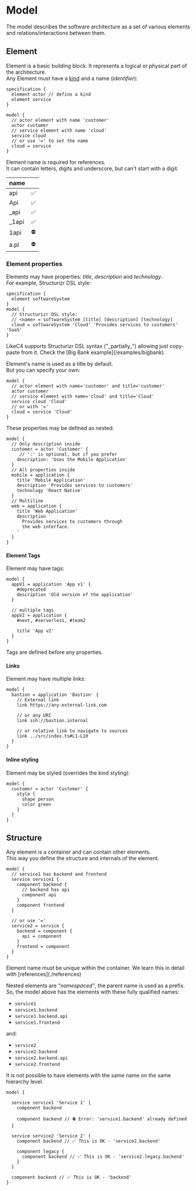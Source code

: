 
# Model

The model describes the software architecture as a set of various elements and relations/interactions between them.

## Element

Element is a basic building block.
It represents a logical or physical part of the architecture.  
Any Element must have a [kind](./specification#kind) and a name (_identifier_):

```likec4 copy
specification {
  element actor // define a kind
  element service
}

model {
  // actor element with name 'customer'
  actor customer
  // service element with name 'cloud'
  service cloud
  // or use '=' to set the name
  cloud = service
}
```

Element name is required for references.  
It can contain letters, digits and underscore, but can't start with a digit.

| name       |     |
| :--------- | :-- |
| api        | ✅  |
| Api        | ✅  |
| \_api      | ✅  |
| \_1api     | ✅  |
| 1api       | ⛔️ |
| a.pi       | ⛔️ |


### Element properties

Elements may have properties: _title_, _description_ and _technology_.  
For example, Structurizr DSL style:

```likec4 copy
specification {
  element softwareSystem
}
model {
  // Structurizr DSL style:
  // <name> = softwareSystem [title] [description] [technology]
  cloud = softwareSystem 'Cloud' 'Provides services to customers' 'SaaS'
}
```

<Info>
LikeC4 supports Structurizr DSL syntax ("_partially_") allowing just copy-paste from it.  
Check the [Big Bank example](/examples/bigbank).
</Info>

Element's name is used as a title by default.  
But you can specify your own:

```likec4
model {
  // actor element with name='customer' and title='customer'
  actor customer
  // service element with name='cloud' and title='Cloud'
  service cloud 'Cloud'
  // or with '='
  cloud = service 'Cloud'
}
```

These properties may be defined as nested:

```likec4 copy
model {
  // Only description inside
  customer = actor 'Customer' {
     // ':' is optional, but if you prefer
    description: 'Uses the Mobile Application'
  }
  // All properties inside
  mobile = application {
    title 'Mobile Application'
    description 'Provides services to customers'
    technology 'React Native'
  }
  // Multiline
  web = application {
    title 'Web Application'
    description '
      Provides services to customers through
      the web interface.
    '
  }
}
```

#### Element Tags

Element may have tags:

```likec4 copy
model {
  appV1 = application 'App v1' {
    #deprecated
    description 'Old version of the application'
  }

  // multiple tags
  appV2 = application {
    #next, #serverless, #team2

    title 'App v2'
  }
}
```

Tags are defined before any properties.

#### Links

Element may have multiple links:

```likec4 copy
model {
  bastion = application 'Bastion' {
    // External link
    link https://any-external-link.com

    // or any URI
    link ssh://bastion.internal

    // or relative link to navigate to sources
    link ../src/index.ts#L1-L10
  }
}
```

#### Inline styling

Element may be styled (overrides the kind styling):

```likec4 copy
model {
  customer = actor 'Customer' {
    style {
      shape person
      color green
    }
  }
}
```

## Structure

Any element is a container and can contain other elements.  
This way you define the structure and internals of the element.

```likec4 filename="nested-elements.c4"
model {
  // service1 has backend and frontend
  service service1 {
    component backend {
      // backend has api
      component api
    }
    component frontend
  }

  // or use '='
  service2 = service {
    backend = component {
      api = component
    }
    frontend = component
  }
}
```

<Warning>
Element name must be unique within the container.  
We learn this in detail with [references](./references)
</Warning>

Nested elements are _"namespaced"_, the parent name is used as a prefix.  
So, the model above has the elements with these fully qualified names:

- `service1`
- `service1.backend`
- `service1.backend.api`
- `service1.frontend`

and:

- `service2`
- `service2.backend`
- `service2.backend.api`
- `service2.frontend`

It is not possible to have elements with the same name on the same hierarchy level.

```likec4 filename="nested-elements.c4"
model {

  service service1 'Service 1' {
    component backend

    component backend // ⛔️ Error: 'service1.backend' already defined
  }

  service service2 'Service 2' {
    component backend // ✅ This is OK - 'service2.backend'

    component legacy {
      component backend // ✅ This is OK - 'service2.legacy.backend'
    }
  }

  component backend // ✅ This is OK - 'backend'
}
```
